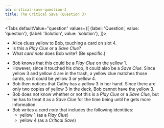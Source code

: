 ```yaml
---
id: critical-save-question-3
title: The Critical Save (Question 3)
---
```



<BeginnersGuideProgress id="critical-save-question-3" />

<Tabs
  defaultValue="question"
  values={[
    {label: 'Question', value: 'question'},
    {label: 'Solution', value: 'solution'},
  ]}>
<TabItem value="question">

- Alice clues yellow to Bob, touching a card on slot 4.
- Is this a _Play Clue_ or a _Save Clue_?
- What _card note_ does Bob write? (Be specific.)

</TabItem>
<TabItem value="solution">

- Bob knows that this could be a _Play Clue_ on the yellow 1.
- However, since it touched his chop, it could also be a _Save Clue_. Since yellow 3 and yellow 4 are in the trash, a yellow clue matches those cards, so it could be yellow 3 or yellow 4.
- Bob then notices that Cathy has a yellow 3 in her hand. Since there are only two copies of yellow 3 in the deck, Bob cannot have the yellow 3.
- Bob does not know whether or not this is a _Play Clue_ or a _Save Clue_, but he has to treat it as a _Save Clue_ for the time being until he gets more information.
- Bob writes a _card note_ that includes the following identities:
  - yellow 1 (as a _Play Clue_)
  - yellow 4 (as a _Critical Save_)

</TabItem>
</Tabs>

<CriticalSaveQuestion3 />
